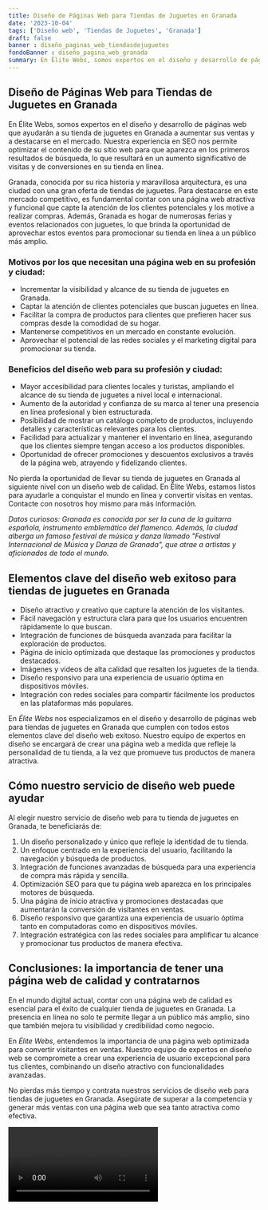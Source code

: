 ```yaml
---
title: Diseño de Páginas Web para Tiendas de Juguetes en Granada
date: '2023-10-04'
tags: ['Diseño web', 'Tiendas de Juguetes', 'Granada']
draft: false
banner : diseño_paginas_web_tiendasdejuguetes
fondoBanner : diseño_pagina_web_granada
summary: En Élite Webs, somos expertos en el diseño y desarrollo de páginas web que ayudarán a su tienda de juguetes en Granada a aumentar sus ventas y a destacarse en el mercado. Nuestra experiencia en SEO nos permite optimizar el contenido de su sitio web para que aparezca en los primeros resultados de búsqueda, lo que resultará en un aumento significativo de visitas y de conversiones en su tienda en línea.
---
```


## Diseño de Páginas Web para Tiendas de Juguetes en Granada

En Élite Webs, somos expertos en el diseño y desarrollo de páginas web que ayudarán a su tienda de juguetes en Granada a aumentar sus ventas y a destacarse en el mercado. Nuestra experiencia en SEO nos permite optimizar el contenido de su sitio web para que aparezca en los primeros resultados de búsqueda, lo que resultará en un aumento significativo de visitas y de conversiones en su tienda en línea.

Granada, conocida por su rica historia y maravillosa arquitectura, es una ciudad con una gran oferta de tiendas de juguetes. Para destacarse en este mercado competitivo, es fundamental contar con una página web atractiva y funcional que capte la atención de los clientes potenciales y los motive a realizar compras. Además, Granada es hogar de numerosas ferias y eventos relacionados con juguetes, lo que brinda la oportunidad de aprovechar estos eventos para promocionar su tienda en línea a un público más amplio.

### Motivos por los que necesitan una página web en su profesión y ciudad:

- Incrementar la visibilidad y alcance de su tienda de juguetes en Granada.
- Captar la atención de clientes potenciales que buscan juguetes en línea.
- Facilitar la compra de productos para clientes que prefieren hacer sus compras desde la comodidad de su hogar.
- Mantenerse competitivos en un mercado en constante evolución.
- Aprovechar el potencial de las redes sociales y el marketing digital para promocionar su tienda.

### Beneficios del diseño web para su profesión y ciudad:

- Mayor accesibilidad para clientes locales y turistas, ampliando el alcance de su tienda de juguetes a nivel local e internacional.
- Aumento de la autoridad y confianza de su marca al tener una presencia en línea profesional y bien estructurada.
- Posibilidad de mostrar un catálogo completo de productos, incluyendo detalles y características relevantes para los clientes.
- Facilidad para actualizar y mantener el inventario en línea, asegurando que los clientes siempre tengan acceso a los productos disponibles.
- Oportunidad de ofrecer promociones y descuentos exclusivos a través de la página web, atrayendo y fidelizando clientes.

No pierda la oportunidad de llevar su tienda de juguetes en Granada al siguiente nivel con un diseño web de calidad. En Élite Webs, estamos listos para ayudarle a conquistar el mundo en línea y convertir visitas en ventas. Contacte con nosotros hoy mismo para más información.

*Datos curiosos: Granada es conocida por ser la cuna de la guitarra española, instrumento emblemático del flamenco. Además, la ciudad alberga un famoso festival de música y danza llamado "Festival Internacional de Música y Danza de Granada", que atrae a artistas y aficionados de todo el mundo.*

<GifSeo />

<Cta />

## Elementos clave del diseño web exitoso para tiendas de juguetes en Granada

- Diseño atractivo y creativo que capture la atención de los visitantes.
- Fácil navegación y estructura clara para que los usuarios encuentren rápidamente lo que buscan.
- Integración de funciones de búsqueda avanzada para facilitar la exploración de productos.
- Página de inicio optimizada que destaque las promociones y productos destacados.
- Imágenes y videos de alta calidad que resalten los juguetes de la tienda.
- Diseño responsivo para una experiencia de usuario óptima en dispositivos móviles.
- Integración con redes sociales para compartir fácilmente los productos en las plataformas más populares.

En *Élite Webs* nos especializamos en el diseño y desarrollo de páginas web para tiendas de juguetes en Granada que cumplen con todos estos elementos clave del diseño web exitoso. Nuestro equipo de expertos en diseño se encargará de crear una página web a medida que refleje la personalidad de tu tienda, a la vez que promueve tus productos de manera atractiva.

## Cómo nuestro servicio de diseño web puede ayudar

Al elegir nuestro servicio de diseño web para tu tienda de juguetes en Granada, te beneficiarás de:

1. Un diseño personalizado y único que refleje la identidad de tu tienda.
2. Un enfoque centrado en la experiencia del usuario, facilitando la navegación y búsqueda de productos.
3. Integración de funciones avanzadas de búsqueda para una experiencia de compra más rápida y sencilla.
4. Optimización SEO para que tu página web aparezca en los principales motores de búsqueda.
5. Una página de inicio atractiva y promociones destacadas que aumentarán la conversión de visitantes en ventas.
6. Diseño responsivo que garantiza una experiencia de usuario óptima tanto en computadoras como en dispositivos móviles.
7. Integración estratégica con las redes sociales para amplificar tu alcance y promocionar tus productos de manera efectiva.

## Conclusiones: la importancia de tener una página web de calidad y contratarnos

En el mundo digital actual, contar con una página web de calidad es esencial para el éxito de cualquier tienda de juguetes en Granada. La presencia en línea no solo te permite llegar a un público más amplio, sino que también mejora tu visibilidad y credibilidad como negocio.

En *Élite Webs*, entendemos la importancia de una página web optimizada para convertir visitantes en ventas. Nuestro equipo de expertos en diseño web se compromete a crear una experiencia de usuario excepcional para tus clientes, combinando un diseño atractivo con funcionalidades avanzadas.

No pierdas más tiempo y contrata nuestros servicios de diseño web para tiendas de juguetes en Granada. Asegúrate de superar a la competencia y generar más ventas con una página web que sea tanto atractiva como efectiva.

<Video />

<CtaBot job='Tiendas de Juguetes' city='Granada'/>

<Gmaps query='Granada+españa+maps' />